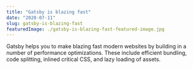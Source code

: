 ---
title: "Gatsby is blazing fast"
date: "2020-07-11"
slug: gatsby-is-blazing-fast
featuredImage: ./gatsby-is-blazing-fast-featured-image.jpg
---

Gatsby helps you to make blazing fast modern websites by building in a number of performance optimizations. These include efficient bundling, code splitting, inlined critical CSS, and lazy loading of assets.
